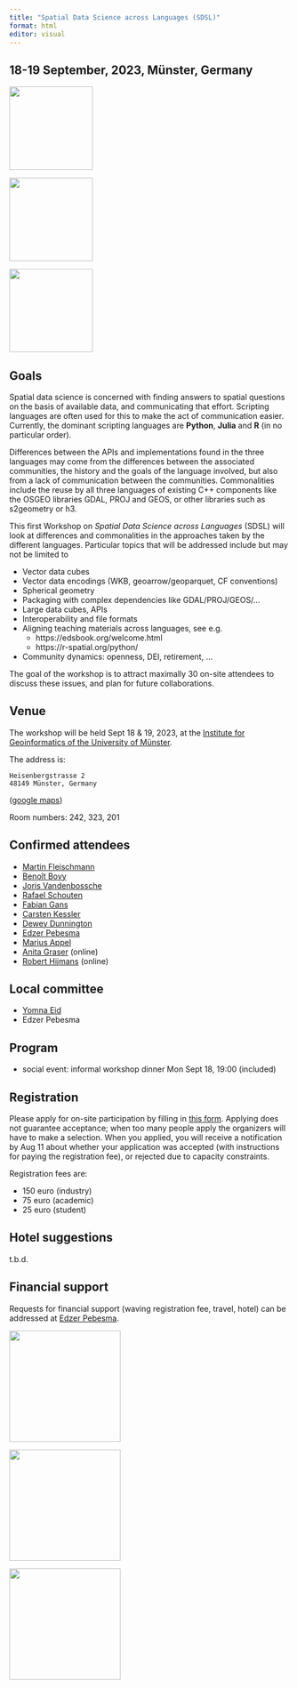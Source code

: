 ```yaml
---
title: "Spatial Data Science across Languages (SDSL)"
format: html
editor: visual
---
```


## 18-19 September, 2023, Münster, Germany

::: {layout-ncol=3}


![](https://upload.wikimedia.org/wikipedia/commons/thumb/c/c1/Rlogo.png/274px-Rlogo.png){width=150}

![](https://upload.wikimedia.org/wikipedia/commons/thumb/c/c3/Python-logo-notext.svg/438px-Python-logo-notext.svg.png){width=150}

![](https://upload.wikimedia.org/wikipedia/commons/thumb/1/1f/Julia_Programming_Language_Logo.svg/512px-Julia_Programming_Language_Logo.svg.png){width=150}

:::

## Goals

Spatial data science is concerned with finding answers to spatial
questions on the basis of available data, and communicating that
effort. Scripting languages are often used for this to make the
act of communication easier. Currently, the dominant scripting
languages are **Python**, **Julia** and **R** (in no particular
order). 

Differences between the APIs and implementations found in the three
languages may come from the differences between the associated
communities, the history and the goals of the language involved,
but also from a lack of communication between the communities.
Commonalities include the reuse by all three languages of existing
C++ components like the OSGEO libraries GDAL, PROJ and GEOS, or
other libraries such as s2geometry or h3.

This first Workshop on _Spatial Data Science across Languages_
(SDSL) will look at differences and commonalities in the approaches
taken by the different languages.  Particular topics that will be
addressed include but may not be limited to

* Vector data cubes
* Vector data encodings (WKB, geoarrow/geoparquet, CF conventions)
* Spherical geometry
* Packaging with complex dependencies like GDAL/PROJ/GEOS/…
* Large data cubes, APIs
* Interoperability and file formats
* Aligning teaching materials across languages, see e.g.
    * https://edsbook.org/welcome.html
    * https://r-spatial.org/python/
* Community dynamics: openness, DEI, retirement, …

The goal of the workshop is to attract maximally 30 on-site attendees
to discuss these issues, and plan for future collaborations.

## Venue

The workshop will be held Sept 18 & 19, 2023, at the
[Institute for Geoinformatics of the University of
Münster](https://ifgi.uni-muenster.de/en).

The address is: 

```
Heisenbergstrasse 2
48149 Münster, Germany
```
([google maps](https://goo.gl/maps/o4XRcakq37y8cjJX8))

Room numbers: 242, 323, 201

## Confirmed attendees

* [Martin Fleischmann](https://martinfleischmann.net/)
* [Benoît Bovy](https://github.com/benbovy)
* [Joris Vandenbossche](https://jorisvandenbossche.github.io/pages/about.html)
* [Rafael Schouten](https://github.com/rafaqz)
* [Fabian Gans](https://www.bgc-jena.mpg.de/person/fgans/4777761)
* [Carsten Kessler](https://www.hochschule-bochum.de/fbg/team/kessler/)
* [Dewey Dunnington](https://dewey.dunnington.ca/)
* [Edzer Pebesma](https://www.uni-muenster.de/Geoinformatics/institute/staff/index.php/119/Edzer_Pebesma)
* [Marius Appel](https://appel.staff.ifgi.de/)
* [Anita Graser](https://anitagraser.com/about/) (online)
* [Robert Hijmans](https://desp.ucdavis.edu/people/robert-j-hijmans) (online)

## Local committee

* [Yomna Eid](https://www.uni-muenster.de/Geoinformatics/en/institute/staff/index.php/413/Yomna_Eid)
* Edzer Pebesma

## Program

* social event: informal workshop dinner Mon Sept 18, 19:00 (included)

## Registration 

Please apply for on-site participation by filling in [this
form](https://forms.gle/dSRzhq6myanZjyUB6).  Applying does not
guarantee acceptance; when too many people apply the organizers
will have to make a selection. When you applied, you will receive a
notification by Aug 11 about whether your application was accepted
(with instructions for paying the registration fee), or rejected
due to capacity constraints.

Registration fees are:

* 150 euro (industry)
* 75 euro (academic) 
* 25 euro (student)

## Hotel suggestions

t.b.d.

## Financial support

Requests for financial support (waving registration fee, travel, hotel) can be addressed at
[Edzer Pebesma](mailto:edzer.pebesma@uni-muenster.de).

::: {layout-ncol=3}

[![](https://www.nfdi4earth.de/templates/nfdi4earth/images/NFDI4Earth_logo.png){width=200}](https://www.nfdi4earth.de/)

[![](Logo_ifgi_short.png){width=200}](https://www.uni-muenster.de/Geoinformatics/en/index.html)

[![](https://www.uni-muenster.de/imperia/md/images/allgemein/farbunabhaengig/wwu.svg){width=200}](https://www.uni-muenster.de/en/)

:::
